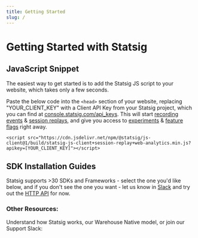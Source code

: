 ```yaml
---
title: Getting Started
slug: /
---
```



<Styles />

# Getting Started with Statsig
## JavaScript Snippet

The easiest way to get started is to add the Statsig JS script to your website, which takes only a few seconds. 

Paste the below code into the `<head>` section of your website, replacing "YOUR_CLIENT_KEY" with a Client API Key from your Statsig project, which you can find at [console.statsig.com/api_keys](https://console.statsig.com/api_keys). This will start [recording events](/webanalytics/overview) & [session replays](/session-replay/overview), and give you access to [experiments](/experiments-plus) & [feature flags](/feature-flags/working-with) right away.

```
<script src="https://cdn.jsdelivr.net/npm/@statsig/js-client@1/build/statsig-js-client+session-replay+web-analytics.min.js?apikey=[YOUR_CLIENT_KEY]"></script>
```

## SDK Installation Guides

Statsig supports >30 SDKs and Frameworks - select the one you'd like below, and if you don't see the one you want - let us know in [Slack](https://statsig.com/slack) and try out the [HTTP API](/http-api) for now. 

<SDKAndFrameworks />

### Other Resources:
Understand how Statsig works, our Warehouse Native model, or join our Support Slack:

<ImportantConcepts />
